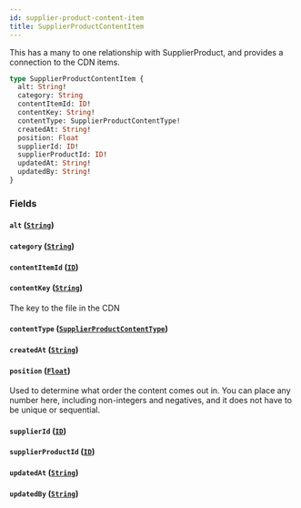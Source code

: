 ```yaml
---
id: supplier-product-content-item
title: SupplierProductContentItem
---
```


This has a many to one relationship with SupplierProduct, and provides a connection to the CDN items.

```graphql
type SupplierProductContentItem {
  alt: String!
  category: String
  contentItemId: ID!
  contentKey: String!
  contentType: SupplierProductContentType!
  createdAt: String!
  position: Float
  supplierId: ID!
  supplierProductId: ID!
  updatedAt: String!
  updatedBy: String!
}
```

### Fields

#### `alt` ([`String`](/developers/supplier-apis/supply-api/graphql/reference/scalars/string))

#### `category` ([`String`](/developers/supplier-apis/supply-api/graphql/reference/scalars/string))

#### `contentItemId` ([`ID`](/developers/supplier-apis/supply-api/graphql/reference/scalars/id))

#### `contentKey` ([`String`](/developers/supplier-apis/supply-api/graphql/reference/scalars/string))

The key to the file in the CDN

#### `contentType` ([`SupplierProductContentType`](/developers/supplier-apis/supply-api/graphql/reference/enums/supplier-product-content-type))

#### `createdAt` ([`String`](/developers/supplier-apis/supply-api/graphql/reference/scalars/string))

#### `position` ([`Float`](/developers/supplier-apis/supply-api/graphql/reference/scalars/float))

Used to determine what order the content comes out in.
You can place any number here, including non-integers and negatives, and it does not have to be unique or sequential.

#### `supplierId` ([`ID`](/developers/supplier-apis/supply-api/graphql/reference/scalars/id))

#### `supplierProductId` ([`ID`](/developers/supplier-apis/supply-api/graphql/reference/scalars/id))

#### `updatedAt` ([`String`](/developers/supplier-apis/supply-api/graphql/reference/scalars/string))

#### `updatedBy` ([`String`](/developers/supplier-apis/supply-api/graphql/reference/scalars/string))
